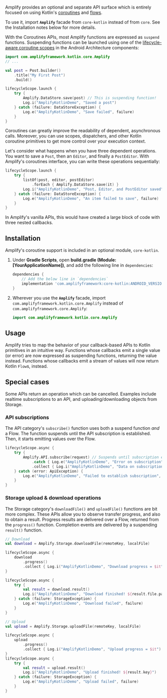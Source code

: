 Amplify provides an optional and separate API surface which is entirely focused on using Kotlin's [coroutines](https://developer.android.com/kotlin/coroutines) and [flows](https://developer.android.com/kotlin/flow).

To use it, import **`Amplify`** facade from `core-kotlin` instead of from `core`. See the Installation notes below for more details.

With the Coroutines APIs, most Amplify functions are expressed as `suspend` functions. Suspending functions can be launched using one of the [lifecycle-aware coroutine scopes](https://developer.android.com/topic/libraries/architecture/coroutines#lifecyclescope) in the Android Architecture components:

```kotlin
import com.amplifyframework.kotlin.core.Amplify
// ...

val post = Post.builder()
    .title("My First Post")
    .build()

lifecycleScope.launch {
    try {
        Amplify.DataStore.save(post) // This is suspending function!
        Log.i("AmplifyKotlinDemo", "Saved a post")
    } catch (failure: DataStoreException) {
        Log.e("AmplifyKotlinDemo", "Save failed", failure)
    }
}
```

Coroutines can greatly improve the readability of dependent, asynchronous calls. Moreover, you can use scopes, dispatchers, and other Kotlin coroutine primitives to get more control over your execution context.

Let's consider what happens when you have three dependent operations. You want to save a `Post`, then an `Editor`, and finally a `PostEditor`. With Amplify's coroutines interface, you can write these operations sequentially:

```kotlin
lifecycleScope.launch {
    try {
        listOf(post, editor, postEditor)
            .forEach { Amplify.DataStore.save(it) }
        Log.i("AmplifyKotlinDemo", "Post, Editor, and PostEditor saved")
    } catch (failure: DataStoreException) {
        Log.e("AmplifyKotlinDemo", "An item failed to save", failure)
    }
}
```

In Amplify's vanilla APIs, this would have created a large block of code with three nested callbacks.

## Installation

Amplify's coroutine support is included in an optional module, `core-kotlin`.

1.  Under **Gradle Scripts**, open **build.gradle (Module: [YourApplicationName])**, and add the following line in `dependencies`:

    ```groovy
    dependencies {
        // Add the below line in `dependencies`
        implementation 'com.amplifyframework:core-kotlin:ANDROID_VERSION'
    }
    ```

2. Wherever you use the **`Amplify`** facade, import `com.amplifyframework.kotlin.core.Amplify` instead of `com.amplifyframework.core.Amplify`:

    ```java
    import com.amplifyframework.kotlin.core.Amplify
    ```

## Usage

Amplify tries to map the behavior of your callback-based APIs to Kotlin primitives in an intuitive way. Functions whose callbacks emit a single value (or error) are now expressed as suspending functions, returning the value instead. Functions whose callbacks emit a stream of values will now return Kotlin `Flow`s, instead.

## Special cases

Some APIs return an operation which can be cancelled. Examples include realtime subscriptions to an API, and uploading/downloading objects from Storage.

### API subscriptions

The API category's `subscribe()` function uses both a suspend function _and_ a Flow. The function suspends until the API subscription is established. Then, it starts emitting values over the Flow.

```kotlin
lifecycleScope.async {
    try {
        Amplify.API.subscribe(request) // Suspends until subscription established
            .catch { Log.e("AmplifyKotlinDemo", "Error on subscription", it) }
            .collect { Log.i("AmplifyKotlinDemo", "Data on subscription = $it") }
    } catch (error: ApiException) {
        Log.e("AmplifyKotlinDemo", "Failed to establish subscription", error)
    }
}
```

### Storage upload & download operations

The Storage category's `downloadFile()` and `uploadFile()` functions are bit more complex. These APIs allow you to observe transfer progress, and also to obtain a result. Progress results are delivered over a Flow, returned from the `progress()` function. Completion events are delivered by a suspending `result()` function.

```kotlin
// Download
val download = Amplify.Storage.downloadFile(remoteKey, localFile)

lifecycleScope.async {
    download
        .progress()
        .collect { Log.i("AmplifyKotlinDemo", "Download progress = $it") }
}

lifecycleScope.async {
    try {
        val result = download.result()
        Log.i("AmplifyKotlinDemo", "Download finished! ${result.file.path}")
    } catch (failure: StorageException) {
        Log.e("AmplifyKotlinDemo", "Download failed", failure)
    }
}

// Upload
val upload = Amplify.Storage.uploadFile(remoteKey, localFile)

lifecycleScope.async {
    upload
        .progress()
        .collect { Log.i("AmplifyKotlinDemo", "Upload progress = $it") }
}
lifecycleScope.async {
    try {
        val result = upload.result()
        Log.i("AmplifyKotlinDemo", "Upload finished! ${result.key}")
    } catch (failure: StorageException) {
        Log.e("AmplifyKotlinDemo", "Upload failed", failure)
    }
}
```
